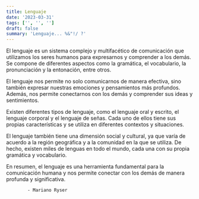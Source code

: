 ```yaml
---
title: Lenguaje
date: '2023-03-31'
tags: ['', '', '']
draft: false
summary: 'Lenguaje... %&"!/ ?'
---
```


El lenguaje es un sistema complejo y multifacético de comunicación que utilizamos los seres humanos para expresarnos y comprender a los demás. Se compone de diferentes aspectos como la gramática, el vocabulario, la pronunciación y la entonación, entre otros.

El lenguaje nos permite no solo comunicarnos de manera efectiva, sino también expresar nuestras emociones y pensamientos más profundos. Además, nos permite conectarnos con los demás y comprender sus ideas y sentimientos.

Existen diferentes tipos de lenguaje, como el lenguaje oral y escrito, el lenguaje corporal y el lenguaje de señas. Cada uno de ellos tiene sus propias características y se utiliza en diferentes contextos y situaciones.

El lenguaje también tiene una dimensión social y cultural, ya que varía de acuerdo a la región geográfica y a la comunidad en la que se utiliza. De hecho, existen miles de lenguas en todo el mundo, cada una con su propia gramática y vocabulario.

En resumen, el lenguaje es una herramienta fundamental para la comunicación humana y nos permite conectar con los demás de manera profunda y significativa.

            - Mariano Ryser
